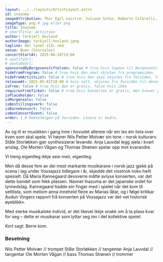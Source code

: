 ```yaml
---
layout: ../../layouts/ArtistLayout.astro
id: inazuma
imageAttribution: Thor Egil Leirtrø, Juliane Schüz, Roberto Cifarelli, Anne Valeur, Anne Valeur
imageType: png # jpg eller png
title: Inazuma
# shortTitle: Artistsen
author: Torkjell Hovland
authorImage: torkjell-hovland.jpeg
tagline: Når lynet slår ned
venue: Buen (Storsalen)
concertStartAt: 2025-06-26T19:00
# spotifyUrl:
# youtubeUrl:
sponsoredByBergesenstiftelsen: false # true hvis logoen til Bergesenstiftelsen skal vises, false hvis ikke
hideFromProgram: false # true hvis den skal skjules fra programsiden, false hvis den skal vises
hideFromArtistList: false # true hvis den skal skjules fra forsiden, false hvis den skal vises
releaseAt: 2025-05-01T10:00 # hvis satt, skjules fra forsiden til denne datoen
isFree: false # true hvis den er gratis, false hvis ikke
requiresFreeTicket: false # true hvis konserten er gratis, men krever gratisbillett
isPlaceholder: false
isMorgensolo: false
isBestillingsverk: false
isBarnekonsert: false
isNonConcertEvent: false
order: 1 # Rekkefølgen på forsiden. Lavere er bedre.
---
```


Av og til er musikken i gang inne i hovudet allereie når ein les ein lista over kven som skal spele. Vi høyrer Nils Petter Molvær sin tone – norsk kulturarv. Ståle Storløkken gjer synthesizerar levande. Anja Lauvdal legg sjela i kvart anslag. Ole Morten Vågan og Thomas Strønen spelar opp mot kvarandre.

Vi treng eigentleg ikkje seie meir, eigentleg.

Men då desse fem av dei mest markante musikarane i norsk jazz gjekk på scena i lag under Vossajazz tidlegare i år, skjedde det visstnok noko heilt spesielt. Då Maria Kannegaard dessverre måtte avlyse konserten, var det dette bandet som fekk plassen. Navnet Inazuma er det japanske ordet for lynnedslag. Kannegaard hadde ein finger med i spelet når det kom til settlista, som mellom anna inneheld fleire av Marias låtar, og i følge kritikar Audun Vingers rapport frå konserten på Vossajazz var det «et historisk øyeblikk».

Med sterke musikalske individ, er det likevel ikkje snakk om å ta plass kvar for seg – dette er musikarar som lyttar seg inn i det kollektive spelet.

Kort sagt: Berre kom.

### Besetning
Nils Petter Molvær // trompet
Ståle Storløkken // tangentar
Anja Lauvdal // tangentar
Ole Morten Vågan // bass
Thomas Strønen // trommer

